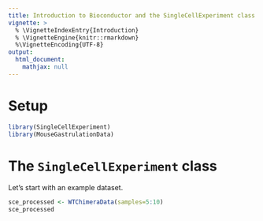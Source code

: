 ```yaml
---
title: Introduction to Bioconductor and the SingleCellExperiment class
vignette: >
  % \VignetteIndexEntry{Introduction}
  % \VignetteEngine{knitr::rmarkdown}
  %\VignetteEncoding{UTF-8}
output:
  html_document:
    mathjax: null   
---
```


# Setup

```r
library(SingleCellExperiment)
library(MouseGastrulationData)
```

# The `SingleCellExperiment` class

Let's start with an example dataset.

```r
sce_processed <- WTChimeraData(samples=5:10)
sce_processed
```
